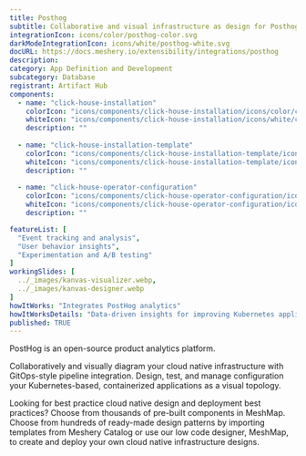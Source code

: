 ---
title: Posthog
subtitle: Collaborative and visual infrastructure as design for Posthog
integrationIcon: icons/color/posthog-color.svg
darkModeIntegrationIcon: icons/white/posthog-white.svg
docURL: https://docs.meshery.io/extensibility/integrations/posthog
description: 
category: App Definition and Development
subcategory: Database
registrant: Artifact Hub
components:
  - name: "click-house-installation"
    colorIcon: "icons/components/click-house-installation/icons/color/click-house-installation-color.svg"
    whiteIcon: "icons/components/click-house-installation/icons/white/click-house-installation-white.svg"
    description: ""
  
  - name: "click-house-installation-template"
    colorIcon: "icons/components/click-house-installation-template/icons/color/click-house-installation-template-color.svg"
    whiteIcon: "icons/components/click-house-installation-template/icons/white/click-house-installation-template-white.svg"
    description: ""
  
  - name: "click-house-operator-configuration"
    colorIcon: "icons/components/click-house-operator-configuration/icons/color/click-house-operator-configuration-color.svg"
    whiteIcon: "icons/components/click-house-operator-configuration/icons/white/click-house-operator-configuration-white.svg"
    description: ""

featureList: [
  "Event tracking and analysis",
  "User behavior insights",
  "Experimentation and A/B testing"
]
workingSlides: [
  ../_images/kanvas-visualizer.webp,
  ../_images/kanvas-designer.webp
]
howItWorks: "Integrates PostHog analytics"
howItWorksDetails: "Data-driven insights for improving Kubernetes applications and services"
published: TRUE
---
<p>
PostHog is an open-source product analytics platform.
</p>
<p>
    Collaboratively and visually diagram your cloud native infrastructure with GitOps-style pipeline integration. Design, test, and manage configuration your Kubernetes-based, containerized applications as a visual topology.
</p>
<p>
    Looking for best practice cloud native design and deployment best practices? Choose from thousands of pre-built components in MeshMap. Choose from hundreds of ready-made design patterns by importing templates from Meshery Catalog or use our low code designer, MeshMap, to create and deploy your own cloud native infrastructure designs.
</p>
